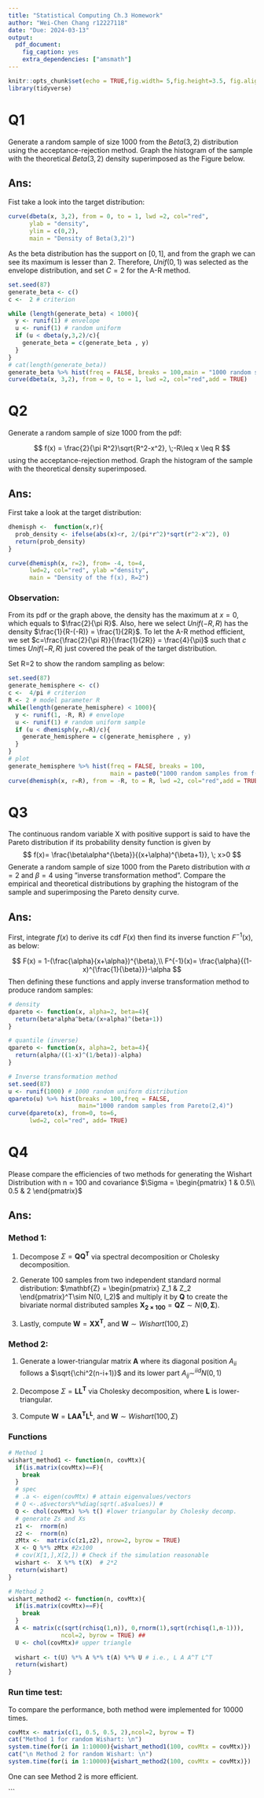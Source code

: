 ---
title: "Statistical Computing Ch.3 Homework"
author: "Wei-Chen Chang r12227118"
date: "Due: 2024-03-13"
output: 
  pdf_document:
    fig_caption: yes
    extra_dependencies: ["amsmath"]
---

```{r setup, include=FALSE}
knitr::opts_chunk$set(echo = TRUE,fig.width= 5,fig.height=3.5, fig.align = "center")
library(tidyverse)
```

# Q1

Generate a random sample of size 1000 from the $Beta(3,2)$ distribution using the acceptance-rejection method. Graph the histogram of the sample with the theoretical $Beta(3,2)$ density superimposed as the Figure below.

## Ans:
Fist take a look into the target distribution:
```{r peep in beta}
curve(dbeta(x, 3,2), from = 0, to = 1, lwd =2, col="red",
      ylab = "density",
      ylim = c(0,2),
      main = "Density of Beta(3,2)")
```

As the beta distribution has the support on $[0,1]$, and from the graph we can see its maximum is lesser than 2.
Therefore, $Unif(0,1)$ was selected as the envelope distribution, and set $C=2$ for the A-R method.


```{r}
set.seed(87)
generate_beta <- c()
c <-  2 # criterion

while (length(generate_beta) < 1000){
  y <- runif(1) # envelope
  u <- runif(1) # random uniform
  if (u < dbeta(y,3,2)/c){
    generate_beta = c(generate_beta , y)
  }
}
# cat(length(generate_beta))
generate_beta %>% hist(freq = FALSE, breaks = 100,main = "1000 random samples from Beta(2,3)")
curve(dbeta(x, 3,2), from = 0, to = 1, lwd =2, col="red",add = TRUE)
```


# Q2

Generate a random sample of size 1000 from the pdf:


$$
f(x) = \frac{2}{\pi R^2}\sqrt{R^2-x^2}, \;-R\leq x \leq R 
$$
using the acceptance-rejection method. Graph the histogram of the sample with the theoretical density superimposed.


## Ans:
First take a look at the target distribution:
```{r graph-pdf, warning=FALSE}
dhemisph <-  function(x,r){
  prob_density <- ifelse(abs(x)<r, 2/(pi*r^2)*sqrt(r^2-x^2), 0)
  return(prob_density)
}

curve(dhemisph(x, r=2), from= -4, to=4, 
      lwd=2, col="red", ylab ="density",
      main = "Density of the f(x), R=2")
```
### Observation:
From its pdf or the graph above, the density has the maximum at $x=0$,
which equals to $\frac{2}{\pi R}$.
Also, here we select $Unif(-R,R)$ has the density $\frac{1}{R-(-R)} = \frac{1}{2R}$.
To let the A-R method efficient, we set $c=\frac{\frac{2}{\pi R}}{\frac{1}{2R}} = \frac{4}{\pi}$ 
such that $c$ times $Unif(-R,R)$ just covered the peak of the target distribution. 

Set R=2 to show the random sampling as below:
```{r}
set.seed(87)
generate_hemisphere <- c()
c <-  4/pi # criterion
R <- 2 # model parameter R
while(length(generate_hemisphere) < 1000){
  y <- runif(1, -R, R) # envelope
  u <- runif(1) # random uniform sample
  if (u < dhemisph(y,r=R)/c){
    generate_hemisphere = c(generate_hemisphere , y)
  }
}
# plot
generate_hemisphere %>% hist(freq = FALSE, breaks = 100,
                             main = paste0("1000 random samples from f(x), R=",R))
curve(dhemisph(x, r=R), from = -R, to = R, lwd =2, col="red",add = TRUE)

```

# Q3
The continuous random variable X with positive support is said to have
the Pareto distribution if its probability density function is given by
$$
f(x)= \frac{\beta\alpha^{\beta}}{(x+\alpha)^{\beta+1}}, \; x>0
$$
Generate a random sample of size 1000 from the Pareto distribution
with $\alpha=2$ and $\beta=4$ using ”inverse transformation method”. Compare
the empirical and theoretical distributions by graphing the histogram
of the sample and superimposing the Pareto density curve.

## Ans:

First, integrate $f(x)$ to derive its cdf $F(x)$ then find its inverse function $F^{-1}(x)$, as below:

$$
F(x) = 1-(\frac{\alpha}{x+\alpha})^{\beta},\\
F^{-1}(x)= \frac{\alpha}{(1-x)^{\frac{1}{\beta}}}-\alpha
$$
Then defining these functions and apply inverse transformation method to produce random samples:
```{r distribution functions}
# density
dpareto <- function(x, alpha=2, beta=4){
  return(beta*alpha^beta/(x+alpha)^(beta+1))
}

# quantile (inverse)
qpareto <- function(x, alpha=2, beta=4){
  return(alpha/((1-x)^(1/beta))-alpha)
}

# Inverse transformation method 
set.seed(87)
u <- runif(1000) # 1000 random uniform distribution
qpareto(u) %>% hist(breaks = 100,freq = FALSE,
                    main="1000 random samples from Pareto(2,4)")
curve(dpareto(x), from=0, to=6,
      lwd=2, col="red", add= TRUE)

```

# Q4
Please compare the efficiencies of two methods for generating the Wishart
Distribution with n = 100 and covariance
$\Sigma = \begin{pmatrix} 1 &  0.5\\ 0.5 & 2 \end{pmatrix}$

## Ans:


### Method 1:

1. Decompose $\Sigma = \mathbf{QQ^T}$ via spectral decomposition or Cholesky decomposition.

2. Generate 100 samples from two independent standard normal distribution: $\mathbf{Z} = \begin{pmatrix} Z_1 &  Z_2 \end{pmatrix}^T\sim N(0, I_2)$ 
and multiply it by $\mathbf{Q}$ to create the bivariate normal distributed samples $\mathbf{X_{2\times100}}=\mathbf{QZ} \sim N(\mathbf{0}, \mathbf{\Sigma})$.

3. Lastly, compute $\mathbf{W} = \mathbf{XX^T}$, and $\mathbf{W}\sim Wishart(100, \Sigma)$ 

### Method 2:
1. Generate a lower-triangular matrix $\mathbf{A}$ where its diagonal position $A_{ii}$ follows a $\sqrt{\chi^2(n-i+1)}$ and its lower part $A_{ij}\sim^{iid}N(0,1)$

2. Decompose $\Sigma = \mathbf{LL^T}$ via Cholesky decomposition, where $\mathbf{L}$ is lower-triangular.

3. Compute $\mathbf{W} = \mathbf{LAA^TL^L}$, and $\mathbf{W}\sim Wishart(100, \Sigma)$

### Functions
```{r wishart rngs}
# Method 1
wishart_method1 <- function(n, covMtx){
  if(is.matrix(covMtx)==F){
    break
  }
  # spec
  # .a <- eigen(covMtx) # attain eigenvalues/vectors
  # Q <-.a$vectors%*%diag(sqrt(.a$values)) #
  Q <- chol(covMtx) %>% t() #lower triangular by Cholesky decomp.
  # generate Zs and Xs
  z1 <-  rnorm(n)
  z2 <-  rnorm(n)
  zMtx <-  matrix(c(z1,z2), nrow=2, byrow = TRUE) 
  X <- Q %*% zMtx #2x100
  # cov(X[1,],X[2,]) # Check if the simulation reasonable
  wishart <-  X %*% t(X)  # 2*2
  return(wishart)
}

# Method 2
wishart_method2 <- function(n, covMtx){
  if(is.matrix(covMtx)==F){
    break
  }
  A <- matrix(c(sqrt(rchisq(1,n)), 0,rnorm(1),sqrt(rchisq(1,n-1))),
               ncol=2, byrow = TRUE) ##
  U <- chol(covMtx)# upper triangle
  
  wishart <- t(U) %*% A %*% t(A) %*% U # i.e., L A A^T L^T
  return(wishart)
}
```

### Run time test:

To compare the performance, both method were implemented for 10000 times.
```{r, results='hold'}
covMtx <- matrix(c(1, 0.5, 0.5, 2),ncol=2, byrow = T)
cat("Method 1 for random Wishart: \n")
system.time(for(i in 1:10000){wishart_method1(100, covMtx = covMtx)})
cat("\n Method 2 for random Wishart: \n")
system.time(for(i in 1:10000){wishart_method2(100, covMtx = covMtx)})
```

One can see Method 2 is more efficient. 



```
